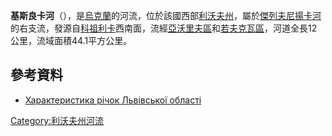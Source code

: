 '''基斯良卡河'''（{{lang-uk|Кислянка}}），是[[烏克蘭|烏克蘭]]的河流，位於該國西部[[利沃夫州|利沃夫州]]，屬於[[傑列夫尼揚卡河|傑列夫尼揚卡河]]的右支流，發源自[[科祖利卡|科祖利卡]]西南面，流經[[亞沃里夫區|亞沃里夫區]]和[[若夫克瓦區|若夫克瓦區]]，河道全長12公里，流域面積44.1平方公里。

==參考資料==
* [http://oblwodgosp.lviv.ua/files/pi4ku.doc Характеристика річок Львівської області]{{dead link|date=2017年12月 |bot=InternetArchiveBot |fix-attempted=yes }}

{{DEFAULTSORT:Кислянка (річка)}}
[[Category:利沃夫州河流|Category:利沃夫州河流]]


{{Ukraine-river-stub}}